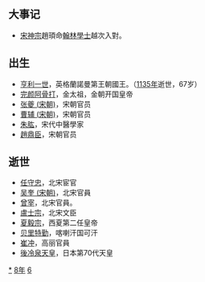 {{yearTOC|1068|辽'''[[咸雍|咸雍]]四年'''；北宋'''[[熙宁|熙宁]]元年'''；西夏'''[[乾道_(西夏)|-{乾}-道]]二年'''；大理'''[[正德_(大理)|正德]]七年'''；越南'''[[龍章天嗣|龍章天嗣]]三年'''，'''[[天貺寶象|天貺寶象]]元年'''；日本'''[[治曆|治曆]]四年'''}}
== 大事记 ==
* [[宋神宗|宋神宗]]趙頊命[[翰林學士|翰林學士]]越次入對。

== 出生 ==
*[[亨利一世_(英格蘭)|亨利一世]]，英格蘭諾曼第王朝國王。（[[1135年|1135年]]逝世，67岁）
*[[完颜阿骨打|完颜阿骨打]]，金太祖，金朝开国皇帝
*[[张夔_(宋朝)|张夔 (宋朝)]]，宋朝官员
*[[曹辅_(宋朝)|曹辅 (宋朝)]]，宋朝官员
*[[朱肱|朱肱]]，宋代中醫學家
*[[趙鼎臣|趙鼎臣]]，宋朝官员
== 逝世 ==
*[[任守忠|任守忠]]，北宋宦官
*[[吴奎_(宋朝)|吴奎 (宋朝)]]，北宋官員
*[[曾宰|曾宰]]，北宋官員。
*[[盧士宗|盧士宗]]，北宋文臣
*[[夏毅宗|夏毅宗]]，西夏第二任皇帝
*[[贝里特勤|贝里特勤]]，喀喇汗国可汗
*[[崔冲|崔冲]]，高丽官員
*[[後冷泉天皇|後冷泉天皇]]，日本第70代天皇

{{Wikisource year mention}}
[[Category:1068年|*]]
[[Category:1060年代|8年]]
[[Category:11世纪各年|6]]